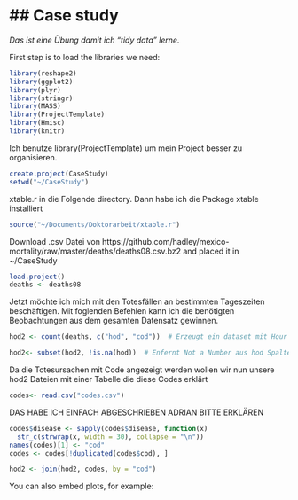 ## Case study
========================================================

_Das ist eine Übung damit ich "tidy data" lerne._


First step is to load the libraries we need:

```r
library(reshape2)
library(ggplot2)
library(plyr)
library(stringr)
library(MASS)
library(ProjectTemplate)
library(Hmisc)
library(knitr)
```

Ich benutze library(ProjectTemplate) um mein Project besser zu organisieren. 

```r
create.project(CaseStudy)
setwd("~/CaseStudy")
```
xtable.r in die Folgende directory. Dann habe ich die Package xtable installiert

```r
source("~/Documents/Doktorarbeit/xtable.r")
```
Download .csv Datei von https://github.com/hadley/mexico-mortality/raw/master/deaths/deaths08.csv.bz2
and placed it in ~/CaseStudy

```r
load.project()
deaths <- deaths08
```

Jetzt möchte ich mich mit den Totesfällen an bestimmten Tageszeiten beschäftigen.
Mit foglenden Befehlen kann ich die benötigten Beobachtungen aus dem gesamten Datensatz gewinnen.
 
```r
hod2 <- count(deaths, c("hod", "cod"))  # Erzeugt ein dataset mit Hour Of Death + Cause Of Death + Number of Dead peaople in every hour from that cause

hod2<- subset(hod2, !is.na(hod))  # Enfernt Not a Number aus hod Spalte

````

Da die Totesursachen mit Code angezeigt werden wollen wir nun unsere hod2 Dateien mit einer Tabelle die diese Codes erklärt

```r
codes<- read.csv("codes.csv")
````

DAS HABE ICH EINFACH ABGESCHRIEBEN ADRIAN BITTE ERKLÄREN
```r
codes$disease <- sapply(codes$disease, function(x)
  str_c(strwrap(x, width = 30), collapse = "\n"))
names(codes)[1] <- "cod"
codes <- codes[!duplicated(codes$cod), ]
```


```r
hod2 <- join(hod2, codes, by = "cod") 
````






You can also embed plots, for example:

```r

```

